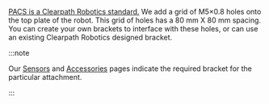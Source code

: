 [PACS is a Clearpath Robotics standard.](/docs/tools/pacs)
We add a grid of M5×0.8 holes onto the top plate of the robot.
This grid of holes has a 80 mm X 80 mm spacing.
You can create your own brackets to interface with these holes, or can use an existing Clearpath Robotics designed bracket.

:::note

Our [Sensors](/docs/sensors) and [Accessories](/docs/accessories) pages indicate the required bracket for the particular attachment.

:::
